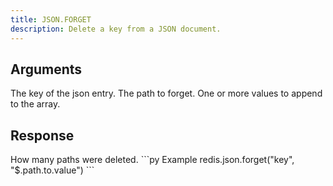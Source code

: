 ```yaml
---
title: JSON.FORGET
description: Delete a key from a JSON document.
---
```


## Arguments

<ParamField body="key" type="str" required>
    The key of the json entry.
</ParamField>
<ParamField body="path" type="str" default="$">
    The path to forget.
</ParamField>



<ParamField body="value" type="...TValue[]" required>
    One or more values to append to the array.
</ParamField>


## Response

<ResponseField type="int" required>
  How many paths were deleted.
</ResponseField>

<RequestExample>
```py Example
redis.json.forget("key", "$.path.to.value")
```
</RequestExample>
